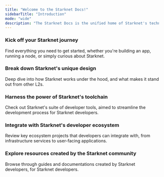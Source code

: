 ```yaml
---
title: "Welcome to the Starknet Docs!"
sidebarTitle: "Introduction"
mode: "wide"
description: "The Starknet Docs is the unified home of Starknet's technical documentation, aimed to help you navigate the world of Starknet and unlock the full potential of Ethereum and Bitcoin."
---
```


### Kick off your Starknet journey

Find everything you need to get started, whether you're building an app, running a node, or simply curious about Starknet.

<Columns cols={3}>
<Card
  title="What is Starknet?"
  icon="circle-question"
  href="/getting-started/what-is-starknet"
>
</Card>
<Card
  title="Builders quickstart"
  icon="helmet-safety"
  href="/getting-started/builders-quickstart/overview"
>
</Card>
<Card
  title="Node operators quickstart"
  icon="chart-network"
  href="/getting-started/node-operators-quickstart/overview"
>
</Card>
</Columns>

### Break down Starknet's unique design

Deep dive into how Starknet works under the hood, and what makes it stand out from other L2s.

<Columns cols={4}>
<Card
  title="Account abstraction"
  icon="users"
  href="/getting-started/builders-quickstart/environment-setup"
>
</Card>
<Card
  title="Bitcoin staking"
  icon="coins"
  href="/getting-started/builders-quickstart/environment-setup"
>
</Card>
<Card
  title="Proof aggregation"
  icon="sitemap"
  href="/getting-started/builders-quickstart/environment-setup"
>
</Card>
<Card
  title=""
  href="/concepts-and-components/overview"
  cta="More details"
>
</Card>
</Columns>

### Harness the power of Starknet's toolchain

Check out Starknet's suite of developer tools, aimed to streamline the development process for Starknet developers.

<Columns cols={4}>
<Card
  icon="screwdriver-wrench"
  title="Core tools"
  href="/resources-and-references/tools"
>
</Card>
<Card
  icon="grid"
  title="dApp tools"
  href="/resources-and-references/tools"
>
</Card>
<Card
  icon="brain-circuit"
  title="AI tools"
  href="/resources-and-references/tools"
>
</Card>
<Card
  href="/resources-and-references/tools"
  cta="More tools"
>
</Card>
</Columns>

### Integrate with Starknet's developer ecosystem

Review key ecosystem projects that developers can integrate with, from infrastructure services to user-facing applications.

<Columns cols={4}>
<Card
  title="RPC providers"
  icon="hand-holding-seedling"
  href="/resources-and-references/integrations"
>
</Card>
<Card
  title="Faucets"
  icon="faucet-drip"
  href="/resources-and-references/integrations"
>
</Card>
<Card
  title="Oracles"
  icon="crystal-ball"
  href="/resources-and-references/integrations"
>
</Card>
<Card
  href="/concepts-and-components/overview"
  cta="More integrations"
>
</Card>
</Columns>

### Explore resources created by the Starknet community

Browse through guides and documentations created by Starknet developers, for Starknet developers.

<Columns cols={4}>
<Card
  title="Starknet By Example"
  icon="person-chalkboard"
  href="https://starknet-by-example-archive.voyager.online/"
>
</Card>
<Card
  title="The Cairo Book"
  icon="crow"
  href="https://www.starknet.io/cairo-book/title-page.html"
>
</Card>
<Card
  title="The S-two Book"
  icon="circle-star"
  href="https://zksecurity.github.io/stwo-book/"
>
</Card>
<Card
  title="The Corelib Docs"
  icon="atom-simple"
  href="https://docs.cairo-lang.org/core/tmp/"
>
</Card>
</Columns>
